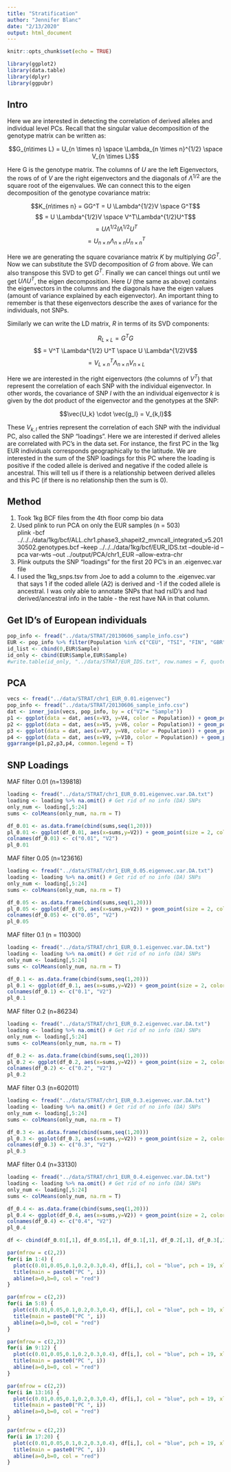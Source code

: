 ```yaml
---
title: "Stratification"
author: "Jennifer Blanc"
date: "2/13/2020"
output: html_document
---
```


```r
knitr::opts_chunk$set(echo = TRUE)
```

```r
library(ggplot2)
library(data.table)
library(dplyr)
library(ggpubr)
```


## Intro

Here we are interested in detecting the correlation of derived alleles and individual level PCs. Recall that the singular value decomposition of the genotype matrix can be written as:  

$$G_{n\times L} = U_{n \times n} \space \Lambda_{n \times n}^{1/2} \space V_{n \times L}$$  

Here G is the genotype matrix. The columns of $U$ are the left Eigenvectors, the rows of of $V$ are the right eigenvectors and the diagonals of $\Lambda^{1/2}$ are the square root of the eigenvalues. We can connect this to the eigen decomposition of the genotype covariance matrix:  

$$K_{n\times n} = GG^T = U \Lambda^{1/2}V \space G^T$$ 
$$ = U \Lambda^{1/2}V \space V^T\Lambda^{1/2}U^T$$ 
$$ = U \Lambda^{1/2} I \Lambda^{1/2}U^T$$ 
$$ = U_{n \times n} \Lambda_{n \times n} U^T_{n \times n}$$ 

Here we are generating the square covariance matrix $K$ by multiplying $G G^T$. Now we can substitute the SVD decomposition of $G$ from above. We can also transpose this SVD to get $G^T$. Finally we can cancel things out until we get $U \Lambda U^T$, the eigen decomposition. Here $U$ (the same as above) contains the eigenvectors in the columns and the diagonals have the eigen values (amount of variance explained by each eigenvector). An important thing to remember is that these eigenvectors describe the axes of variance for the individuals, not SNPs. 

Similarly we can write the LD matrix, $R$ in terms of its SVD components:  

$$R_{L\times L} = G^TG$$
$$ = V^T \Lambda^{1/2} U^T \space U \Lambda^{1/2}V$$
$$ = V_{L \times n}^T \Lambda_{n \times n}V_{n \times L}$$

Here we are interested in the right eigenvectors (the columns of $V^T$) that represent the correlation of each SNP with the individual eigenvector. In other words, the covariance of SNP $l$ with the an individual eigenvector $k$ is given by the dot product of the eigenvector and the genotypes at the SNP:  

$$\vec{U_k} \cdot \vec{g_l} = V_{k,l}$$  

These $V_{k,l}$ entries represent the correlation of each SNP with the individual PC, also called the SNP "loadings". Here we are interested if derived alleles are correlated with PC's in the data set. For instance, the first PC in the 1kg EUR individuals corresponds geographically to the latitude. We are interested in the sum of the SNP loadings for this PC where the loading is positive if the coded allele is derived and negative if the coded allele is ancestral. This will tell us if there is a relationship between derived alleles and this PC (if there is no relationship then the sum is 0).  

## Method  

1. Took 1kg BCF files from the 4th floor comp bio data  
2. Used plink to run PCA on only the EUR samples (n = 503)  
plink -bcf ../../../data/1kg/bcf/ALL.chr1.phase3_shapeit2_mvncall_integrated_v5.20130502.genotypes.bcf --keep ../../../data/1kg/bcf/EUR_IDS.txt --double-id --pca var-wts --out ../output/PCA/chr1_EUR --allow-extra-chr  
3. Plink outputs the SNP "loadings" for the first 20 PC's in an .eigenvec.var file  
4. I used the 1kg_snps.tsv from Joe to add a column to the .eigenvec.var that says 1 if the coded allele (A2) is derived and -1 if the coded allele is ancestral. I was only able to annotate SNPs that had rsID's and had derived/ancestral info in the table - the rest have NA in that column.  


## Get ID's of European individuals 
```r
pop_info <- fread("../data/STRAT/20130606_sample_info.csv")
EUR <- pop_info %>% filter(Population %in% c("CEU", "TSI", "FIN", "GBR","IBS"))
id_list <- cbind(0,EUR$Sample)
id_only <- cbind(EUR$Sample,EUR$Sample)
#write.table(id_only, "../data/STRAT/EUR_IDS.txt", row.names = F, quote = F, col.names = F)
```


## PCA 
```r
vecs <- fread("../data/STRAT/chr1_EUR_0.01.eigenvec")
pop_info <- fread("../data/STRAT/20130606_sample_info.csv")
dat <- inner_join(vecs, pop_info, by = c("V2"= "Sample"))
p1 <- ggplot(data = dat, aes(x=V3, y=V4, color = Population)) + geom_point() + xlab("PC1") + ylab("PC2")
p2 <- ggplot(data = dat, aes(x=V5, y=V6, color = Population)) + geom_point() + xlab("PC3") + ylab("PC4")
p3 <- ggplot(data = dat, aes(x=V7, y=V8, color = Population)) + geom_point() + xlab("PC5") + ylab("PC6")
p4 <- ggplot(data = dat, aes(x=V9, y=V10, color = Population)) + geom_point() + xlab("PC7") + ylab("PC8")
ggarrange(p1,p2,p3,p4, common.legend = T)
```

## SNP Loadings 


MAF filter 0.01 (n=139818)
```r
loading <- fread("../data/STRAT/chr1_EUR_0.01.eigenvec.var.DA.txt")
loading <- loading %>% na.omit() # Get rid of no info (DA) SNPs 
only_num <- loading[,5:24]
sums <- colMeans(only_num, na.rm = T)

df_0.01 <- as.data.frame(cbind(sums,seq(1,20)))
pl_0.01 <- ggplot(df_0.01, aes(x=sums,y=V2)) + geom_point(size = 2, color = "navy") + geom_vline(xintercept = 0, color = "red") + ylab("PC") + scale_y_continuous(minor_breaks = seq(1 , 20, 1), breaks = seq(1, 20, 1)) + xlab("Mean") + theme_bw() + xlim(-0.12,0.12) 
colnames(df_0.01) <- c("0.01", "V2")
pl_0.01
```

MAF filter 0.05 (n=123616)
```r
loading <- fread("../data/STRAT/chr1_EUR_0.05.eigenvec.var.DA.txt")
loading <- loading %>% na.omit() # Get rid of no info (DA) SNPs 
only_num <- loading[,5:24]
sums <- colMeans(only_num, na.rm = T)

df_0.05 <- as.data.frame(cbind(sums,seq(1,20)))
pl_0.05 <- ggplot(df_0.05, aes(x=sums,y=V2)) + geom_point(size = 2, color = "navy") + geom_vline(xintercept = 0, color = "red") + ylab("PC") + scale_y_continuous(minor_breaks = seq(1 , 20, 1), breaks = seq(1, 20, 1)) + xlab("Mean") + theme_bw() + xlim(-0.12,0.12) 
colnames(df_0.05) <- c("0.05", "V2")
pl_0.05
```

MAF filter 0.1 (n = 110300)
```r
loading <- fread("../data/STRAT/chr1_EUR_0.1.eigenvec.var.DA.txt")
loading <- loading %>% na.omit() # Get rid of no info (DA) SNPs 
only_num <- loading[,5:24]
sums <- colMeans(only_num, na.rm = T)

df_0.1 <- as.data.frame(cbind(sums,seq(1,20)))
pl_0.1 <- ggplot(df_0.1, aes(x=sums,y=V2)) + geom_point(size = 2, color = "navy") + geom_vline(xintercept = 0, color = "red") + ylab("PC") + scale_y_continuous(minor_breaks = seq(1 , 20, 1), breaks = seq(1, 20, 1)) + xlab("Mean") + theme_bw() + xlim(-0.12,0.12) 
colnames(df_0.1) <- c("0.1", "V2")
pl_0.1
```

MAF filter 0.2 (n=86234)
```r
loading <- fread("../data/STRAT/chr1_EUR_0.2.eigenvec.var.DA.txt")
loading <- loading %>% na.omit() # Get rid of no info (DA) SNPs 
only_num <- loading[,5:24]
sums <- colMeans(only_num, na.rm = T)

df_0.2 <- as.data.frame(cbind(sums,seq(1,20)))
pl_0.2 <- ggplot(df_0.2, aes(x=sums,y=V2)) + geom_point(size = 2, color = "navy") + geom_vline(xintercept = 0, color = "red") + ylab("PC") + scale_y_continuous(minor_breaks = seq(1 , 20, 1), breaks = seq(1, 20, 1)) + xlab("Mean") + theme_bw()+ xlim(-0.12,0.12) 
colnames(df_0.2) <- c("0.2", "V2")
pl_0.2
```

MAF filter 0.3 (n=602011)
```r
loading <- fread("../data/STRAT/chr1_EUR_0.3.eigenvec.var.DA.txt")
loading <- loading %>% na.omit() # Get rid of no info (DA) SNPs 
only_num <- loading[,5:24]
sums <- colMeans(only_num, na.rm = T)

df_0.3 <- as.data.frame(cbind(sums,seq(1,20)))
pl_0.3 <- ggplot(df_0.3, aes(x=sums,y=V2)) + geom_point(size = 2, color = "navy") + geom_vline(xintercept = 0, color = "red") + ylab("PC") + scale_y_continuous(minor_breaks = seq(1 , 20, 1), breaks = seq(1, 20, 1)) + xlab("Mean") + theme_bw()+ xlim(-0.12,0.12) 
colnames(df_0.3) <- c("0.3", "V2")
pl_0.3
```

MAF filter 0.4 (n=33130)
```r
loading <- fread("../data/STRAT/chr1_EUR_0.4.eigenvec.var.DA.txt")
loading <- loading %>% na.omit() # Get rid of no info (DA) SNPs 
only_num <- loading[,5:24]
sums <- colMeans(only_num, na.rm = T)

df_0.4 <- as.data.frame(cbind(sums,seq(1,20)))
pl_0.4 <- ggplot(df_0.4, aes(x=sums,y=V2)) + geom_point(size = 2, color = "navy") + geom_vline(xintercept = 0, color = "red") + ylab("PC") + scale_y_continuous(minor_breaks = seq(1 , 20, 1), breaks = seq(1, 20, 1)) + xlab("Mean") + theme_bw()+ xlim(-0.12,0.12) 
colnames(df_0.4) <- c("0.4", "V2")
pl_0.4
```

```r
df <- cbind(df_0.01[,1], df_0.05[,1], df_0.1[,1], df_0.2[,1], df_0.3[,1], df_0.4[,1])

par(mfrow = c(2,2))
for(i in 1:4) {
  plot(c(0.01,0.05,0.1,0.2,0.3,0.4), df[i,], col = "blue", pch = 19, xlab = "Frequency", ylab = "Mean Loading")
  title(main = paste0("PC ", i))
  abline(a=0,b=0, col = "red")
}
```

```r
par(mfrow = c(2,2))
for(i in 5:8) {
  plot(c(0.01,0.05,0.1,0.2,0.3,0.4), df[i,], col = "blue", pch = 19, xlab = "Frequency", ylab = "Mean Loading")
  title(main = paste0("PC ", i))
  abline(a=0,b=0, col = "red")
}
```

```r
par(mfrow = c(2,2))
for(i in 9:12) {
  plot(c(0.01,0.05,0.1,0.2,0.3,0.4), df[i,], col = "blue", pch = 19, xlab = "Frequency", ylab = "Mean Loading")
  title(main = paste0("PC ", i))
  abline(a=0,b=0, col = "red")
}
```

```r
par(mfrow = c(2,2))
for(i in 13:16) {
  plot(c(0.01,0.05,0.1,0.2,0.3,0.4), df[i,], col = "blue", pch = 19, xlab = "Frequency", ylab = "Mean Loading")
  title(main = paste0("PC ", i))
  abline(a=0,b=0, col = "red")
}
```

```r
par(mfrow = c(2,2))
for(i in 17:20) {
  plot(c(0.01,0.05,0.1,0.2,0.3,0.4), df[i,], col = "blue", pch = 19, xlab = "Frequency", ylab = "Mean Loading")
  title(main = paste0("PC ", i))
  abline(a=0,b=0, col = "red")
}
```

